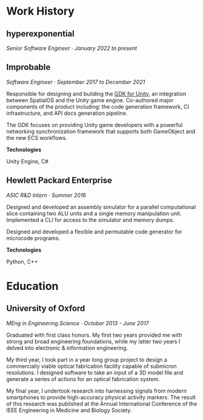 # Work History

## hyperexponential

_Senior Software Engineer · January 2022 to present_

## Improbable

_Software Engineer · September 2017 to December 2021_

Responsible for designing and building the [GDK for Unity](https://github.com/spatialos/gdk-for-unity), an integration between SpatialOS and the Unity game engine. Co-authored major components of the product including: the code generation framework, CI infrastructure, and API docs generation pipeline.

The GDK focuses on providing Unity game developers with a powerful networking synchronization framework that supports both GameObject and the new ECS workflows.

**Technologies**

Unity Engine, C#

## Hewlett Packard Enterprise

_ASIC R&D Intern · Summer 2016_

Designed and developed an assembly simulator for a parallel computational slice containing two ALU units and a single memory manipulation unit. Implemented a CLI for access to the simulator and memory dumps.

Designed and developed a flexible and permutable code generator for microcode programs.

**Technologies**

Python, C++

# Education

## University of Oxford

_MEng in Engineering Science · October 2013 - June 2017_

Graduated with first class honors. My first two years provided me with strong and broad engineering foundations, while my latter two years I delved into electronic & information engineering.

My third year, I took part in a year long group project to design a commercially viable optical fabrication facility capable of submicron resolutions. I designed software to take an input of a 3D model file and generate a series of actions for an optical fabrication system.

My final year, I undertook research into harnessing signals from modern smartphones to provide high-accuracy physical activity markers. The result of this research was published at the Annual International Conference of the IEEE Engineering in Medicine and Biology Society.
